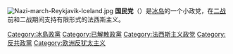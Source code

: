 {{Infobox political party
| name = 国民党
| colorcode = #0166cc
| foundation = 1934年
| dissolved = 1944年
| ideology = <!--[[Fascism|Fascism]]<br>-->[[国家资本主义|国家资本主义]]<br>冰岛民族主义<br>[[反犹太主义|反犹太主义]]<br>[[工业化|工业化主义]]<br>[[军国主义|军国主义]]<br>[[反共主义|反共主义]]
| position = [[极右翼|极右翼]]
| headquarters = [[雷克雅未克|雷克雅未克]]
| newspaper = ''Ísland''<br>''Mjölnir''
| country = 冰岛
|flag = Flag of the Nationalist Party (Iceland).svg
}}
[[File:Nazi-march-Reykjavik-Iceland.jpg|thumb]]
'''国民党'''（{{lang-is|Flokkur Þjóðernissinna}}）是[[冰岛|冰岛]]的一个小政党，在[[二战|二战]]前和二战期间支持有限形式的法西斯主义。

[[Category:冰島政黨|Category:冰島政黨]]
[[Category:已解散政黨|Category:已解散政黨]]
[[Category:法西斯主义政党|Category:法西斯主义政党]]
[[Category:反共政黨|Category:反共政黨]]
[[Category:欧洲反犹太主义|Category:欧洲反犹太主义]]